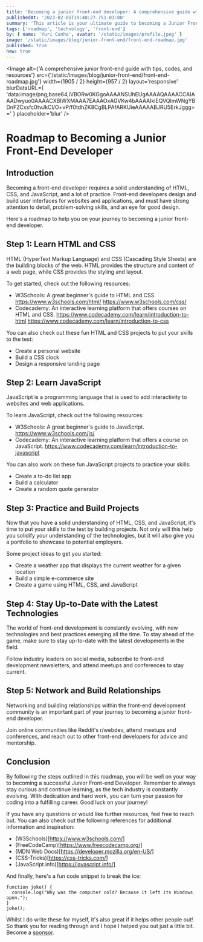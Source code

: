 ```yaml
---
title: 'Becoming a junior front-end developer: A comprehensive guide with tips, codes, and resources'
publishedAt: '2023-02-05T19:40:27.751-03:00'
summary: 'This article is your ultimate guide to becoming a Junior Front-End Developer. With tips, resources, and step-by-step guidance, this comprehensive guide will help you achieve your career goals and become a skilled Front-End Developer.'
tags: ['roadmap', 'technology', 'front-end']
by: { name: 'Yuri Cunha', avatar: '/static/images/profile.jpeg' }
image: '/static/images/blog/junior-front-end/front-end-roadmap.jpg'
published: true
new: true
---
```


<Image
  alt={'A comprehensive junior front-end guide with tips, codes, and resources'}
  src={'/static/images/blog/junior-front-end/front-end-roadmap.jpg'}
  width={1905 / 2}
  height={957 / 2}
  layout='responsive'
  blurDataURL={
    'data:image/png;base64,iVBORw0KGgoAAAANSUhEUgAAAAQAAAACCAIAAADwyuo0AAAACXBIWXMAAA7EAAAOxAGVKw4bAAAAIklEQVQImWNgYBDnFZCxsfc0tvJkCI/O+vP/f0tdhZK8CgBLPAfARKUieAAAAABJRU5ErkJggg=='
  }
  placeholder='blur'
/>

# Roadmap to Becoming a Junior Front-End Developer

## Introduction
Becoming a front-end developer requires a solid understanding of HTML, CSS, and JavaScript, and a lot of practice. Front-end developers design and build user interfaces for websites and applications, and must have strong attention to detail, problem-solving skills, and an eye for good design. 

Here's a roadmap to help you on your journey to becoming a junior front-end developer. 

## Step 1: Learn HTML and CSS
HTML (HyperText Markup Language) and CSS (Cascading Style Sheets) are the building blocks of the web. HTML provides the structure and content of a web page, while CSS provides the styling and layout.

To get started, check out the following resources:
- W3Schools: A great beginner's guide to HTML and CSS. 
  https://www.w3schools.com/html/
  https://www.w3schools.com/css/
- Codecademy: An interactive learning platform that offers courses on HTML and CSS.
  https://www.codecademy.com/learn/introduction-to-html
  https://www.codecademy.com/learn/introduction-to-css
  
You can also check out these fun HTML and CSS projects to put your skills to the test:
- Create a personal website
- Build a CSS clock 
- Design a responsive landing page

## Step 2: Learn JavaScript
JavaScript is a programming language that is used to add interactivity to websites and web applications.

To learn JavaScript, check out the following resources:
- W3Schools: A great beginner's guide to JavaScript. 
  https://www.w3schools.com/js/
- Codecademy: An interactive learning platform that offers a course on JavaScript.
  https://www.codecademy.com/learn/introduction-to-javascript
  
You can also work on these fun JavaScript projects to practice your skills:
- Create a to-do list app
- Build a calculator
- Create a random quote generator

## Step 3: Practice and Build Projects 
Now that you have a solid understanding of HTML, CSS, and JavaScript, it's time to put your skills to the test by building projects. Not only will this help you solidify your understanding of the technologies, but it will also give you a portfolio to showcase to potential employers.

Some project ideas to get you started:
- Create a weather app that displays the current weather for a given location
- Build a simple e-commerce site
- Create a game using HTML, CSS, and JavaScript

## Step 4: Stay Up-to-Date with the Latest Technologies 
The world of front-end development is constantly evolving, with new technologies and best practices emerging all the time. To stay ahead of the game, make sure to stay up-to-date with the latest developments in the field. 

Follow industry leaders on social media, subscribe to front-end development newsletters, and attend meetups and conferences to stay current.

## Step 5: Network and Build Relationships 
Networking and building relationships within the front-end development community is an important part of your journey to becoming a junior front-end developer. 

Join online communities like Reddit's r/webdev, attend meetups and conferences, and reach out to other front-end developers for advice and mentorship. 

## Conclusion 
By following the steps outlined in this roadmap, you will be well on your way to becoming a successful Junior Front-end Developer. Remember to always stay curious and continue learning, as the tech industry is constantly evolving. With dedication and hard work, you can turn your passion for coding into a fulfilling career. Good luck on your journey!

If you have any questions or would like further resources, feel free to reach out. You can also check out the following references for additional information and inspiration:

- (W3Schools)[https://www.w3schools.com/]
- (FreeCodeCamp)[https://www.freecodecamp.org/]
- (MDN Web Docs)[https://developer.mozilla.org/en-US/]
- (CSS-Tricks)[https://css-tricks.com/]
- (JavaScript.info)[https://javascript.info/]

And finally, here's a fun code snippet to break the ice:

``` 
function joke() {
  console.log("Why was the computer cold? Because it left its Windows open.");
}
joke();
```



<Aside type={'positive'} title={'Thank you very much for reading!'}>
  Whilst I do write these for myself, it's also great if it helps other people out! So thank you for
  reading through and I hope I helped you out just a little bit. Become a 
  <a href='https://github.com/sponsors/isyuricunha'> sponsor</a>.
</Aside>